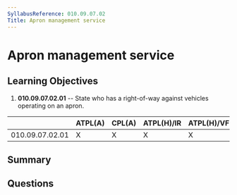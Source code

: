 ```yaml
---
SyllabusReference: 010.09.07.02
Title: Apron management service
---
```


# Apron management service

## Learning Objectives

1. **010.09.07.02.01** -- State who has a right-of-way against vehicles
   operating on an apron.

|                 | ATPL(A) | CPL(A) | ATPL(H)/IR | ATPL(H)/VFR | CPL(H) | IR  | CBIR(A) |
| --------------- | ------- | ------ | ---------- | ----------- | ------ | --- | ------- |
| 010.09.07.02.01 | X       | X      | X          | X           | X      | X   |         |

## Summary

## Questions
